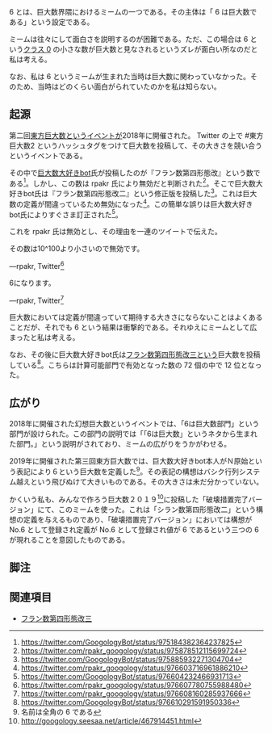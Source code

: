 6 とは、巨大数界隈におけるミームの一つである。その主体は「 6 は巨大数である」という設定である。

ミームは往々にして面白さを説明するのが困難である。ただ、この場合は 6 という[[クラス|クラス 0]] の小さな数が巨大数と見なされるというズレが面白い所なのだと私は考える。

なお、私は 6 というミームが生まれた当時は巨大数に関わっていなかった。そのため、当時はどのくらい面白がられていたのかを私は知らない。

== 起源 ==

第二回[[東方巨大数]]というイベントが2018年に開催された。 Twitter の上で #東方巨大数2 というハッシュタグをつけて巨大数を投稿して、その大きさを競い合うというイベントである。

その中で[https://twitter.com/GoogologyBot 巨大数大好きbot]氏が投稿したのが『フラン数第四形態改』という数である<ref>https://twitter.com/GoogologyBot/status/975184382364237825</ref>。しかし、この数は rpakr 氏により無効だと判断された<ref>https://twitter.com/rpakr_googology/status/975878512115699724</ref>。そこで巨大数大好きbot氏は『フラン数第四形態改二』という修正版を投稿した<ref>https://twitter.com/GoogologyBot/status/975885932271304704</ref>。これは巨大数の定義が間違っているため無効になった<ref>https://twitter.com/rpakr_googology/status/976603716961886210</ref>。この簡単な誤りは巨大数大好きbot氏によりすぐさま訂正された<ref>https://twitter.com/GoogologyBot/status/976604232466931713</ref>。

これを rpakr 氏は無効とし、その理由を一連のツイートで伝えた。

<blockquote cite="https://twitter.com/rpakr_googology/status/976607780755988480"><p>その数は10^100より小さいので無効です。</p><div class="footer">—rpakr, <span class="cite">Twitter<ref>https://twitter.com/rpakr_googology/status/976607780755988480</ref></span></div></blockquote>

<blockquote cite="https://twitter.com/rpakr_googology/status/976608160285937666"><p>6になります。</p><div class="footer">—rpakr, <span class="cite">Twitter<ref>https://twitter.com/rpakr_googology/status/976608160285937666</ref></span></div></blockquote>

巨大数においては定義が間違っていて期待する大きさにならないことはよくあることだが、それでも 6 という結果は衝撃的である。それゆえにミームとして広まったと私は考える。

なお、その後に巨大数大好きbot氏は[[フラン数第四形態改三]]という巨大数を投稿している<ref>https://twitter.com/GoogologyBot/status/976610291591950336</ref>。こちらは計算可能部門で有効となった数の 72 個の中で 12 位となった。

== 広がり ==

2018年に開催された幻想巨大数というイベントでは、「6は巨大数部門」という部門が設けられた。この部門の説明では「「6は巨大数」というネタから生まれた部門。」という説明がされており、ミームの広がりをうかがわせる。

2019年に開催された第三回東方巨大数では、巨大数大好きbot本人がＮ原始という表記により６という巨大数を定義した<ref>名前は全角の 6 である</ref>。その表記の構想はバシク行列システム越えという飛びぬけて大きいものである。その大きさは未だ分かっていない。

かくいう私も、みんなで作ろう巨大数２０１９<ref>http://googology.seesaa.net/article/467914451.html</ref>に投稿した「破壊措置完了バージョン」にて、このミームを使った。これは「シラン数第四形態改二」という構想の定義を与えるものであり、「破壊措置完了バージョン」においては構想が No.6 として登録され定義が No.6 として登録され値が 6 であるという三つの 6 が現れることを意図したものである。

== 脚注 ==

<references />

== 関連項目 ==

* [[フラン数第四形態改三]]
